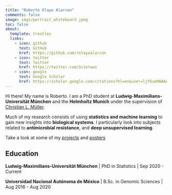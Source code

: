 ```yaml
---
title: "Roberto Olayo Alarcon"
comments: false
image: imgs/portrait_whiteboard.jpeg
toc: false
about:
  template: trestles
  links:
    - icon: github
      text: GitHub
      href: https://github.com/rolayoalarcon
    - icon: twitter
      text: Twitter
      href: https://twitter.com/Scietwas
    - icon: google
      text: Google Scholar
      href: https://scholar.google.com/citations?hl=en&user=ljY5uoMAAAAJ
---
```



Hi there! My name is Roberto. I am a PhD student at **Ludwig-Maximilians-Universität München** and the **Helmholtz Munich** under the supervision of [Christian L. Müller](https://bio-datascience.github.io/).   
  
Much of my research consists of using **statistics and machine learning** to gain new insights into **biological systems**. I particularly look into  subjects related to **antimicrobial resistance**, and **deep unsupervised learning**. 

Take a look at some of my [projects](projects.qmd) and [posters](publications.qmd#Posters)
  



## Education

**Ludwig-Maximilians-Universität München** \| PhD in Statistics \| Sep 2020 - Current

**Universidad Nacional Autónoma de México** \| B.Sc. in Genomic Sciences \| Aug 2016 - Aug 2020
